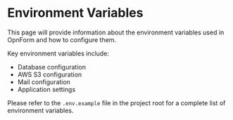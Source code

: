 # Environment Variables

This page will provide information about the environment variables used in OpnForm and how to configure them.

Key environment variables include:

- Database configuration
- AWS S3 configuration
- Mail configuration
- Application settings

Please refer to the `.env.example` file in the project root for a complete list of environment variables.


<CloudVersion/>